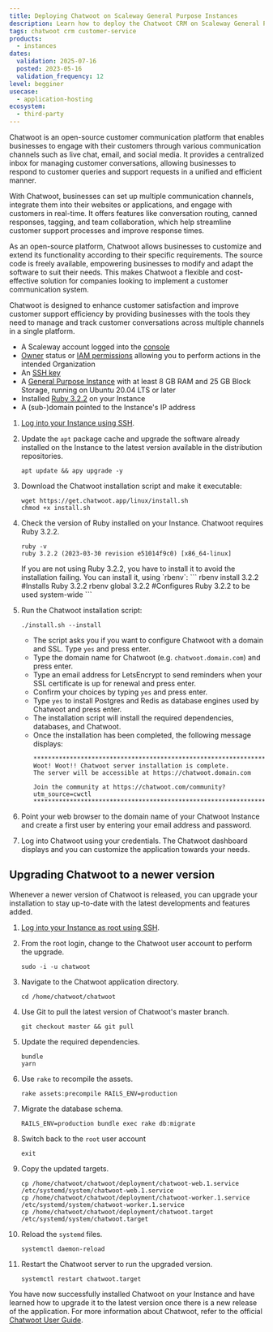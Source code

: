 ```yaml
---
title: Deploying Chatwoot on Scaleway General Purpose Instances
description: Learn how to deploy the Chatwoot CRM on Scaleway General Purpose Instances with this comprehensive guide. Follow our step-by-step instructions to set up and optimize Chatwoot for seamless customer relationship management on Scaleway.
tags: chatwoot crm customer-service
products:
  - instances
dates:
  validation: 2025-07-16
  posted: 2023-05-16
  validation_frequency: 12
level: begginer
usecase:
  - application-hosting
ecosystem:
  - third-party
---
```




Chatwoot is an open-source customer communication platform that enables businesses to engage with their customers through various communication channels such as live chat, email, and social media. It provides a centralized inbox for managing customer conversations, allowing businesses to respond to customer queries and support requests in a unified and efficient manner.

With Chatwoot, businesses can set up multiple communication channels, integrate them into their websites or applications, and engage with customers in real-time. It offers features like conversation routing, canned responses, tagging, and team collaboration, which help streamline customer support processes and improve response times.

As an open-source platform, Chatwoot allows businesses to customize and extend its functionality according to their specific requirements. The source code is freely available, empowering businesses to modify and adapt the software to suit their needs. This makes Chatwoot a flexible and cost-effective solution for companies looking to implement a customer communication system.

Chatwoot is designed to enhance customer satisfaction and improve customer support efficiency by providing businesses with the tools they need to manage and track customer conversations across multiple channels in a single platform.

<Requirements />

- A Scaleway account logged into the [console](https://console.scaleway.com)
- [Owner](/iam/concepts/#owner) status or [IAM permissions](/iam/concepts/#permission) allowing you to perform actions in the intended Organization
- An [SSH key](/organizations-and-projects/how-to/create-ssh-key/)
- A [General Purpose Instance](/instances/how-to/create-an-instance/) with at least 8 GB RAM and 25 GB Block Storage, running on Ubuntu 20.04 LTS or later
- Installed [Ruby 3.2.2](/tutorials/ruby-on-rails/) on your Instance
- A (sub-)domain pointed to the Instance's IP address

1. [Log into your Instance using SSH](/instances/how-to/connect-to-instance/).
2. Update the `apt` package cache and upgrade the software already installed on the Instance to the latest version available in the distribution repositories.
    ```
    apt update && apy upgrade -y
    ```
3. Download the Chatwoot installation script and make it executable:
    ```bsh
    wget https://get.chatwoot.app/linux/install.sh
    chmod +x install.sh
    ```
4. Check the version of Ruby installed on your Instance. Chatwoot requires Ruby 3.2.2.
    ```bsh
    ruby -v
    ruby 3.2.2 (2023-03-30 revision e51014f9c0) [x86_64-linux]
    ```
    <Message type="tip">
      If you are not using Ruby 3.2.2, you have to install it to avoid the installation failing. You can install it, using `rbenv`:
      ```
      rbenv install 3.2.2 #Installs Ruby 3.2.2
      rbenv global 3.2.2 #Configures Ruby 3.2.2 to be used system-wide
      ```
    </Message>
5. Run the Chatwoot installation script:
    ```bsh
    ./install.sh --install
    ````
    * The script asks you if you want to configure Chatwoot with a domain and SSL. Type `yes` and press enter.
    * Type the domain name for Chatwoot (e.g. `chatwoot.domain.com`) and press enter.
    * Type an email address for LetsEncrypt to send reminders when your SSL certificate is up for renewal and press enter.
    * Confirm your choices by typing `yes` and press enter.
    * Type `yes` to install Postgres and Redis as database engines used by Chatwoot and press enter.
    * The installation script will install the required dependencies, databases, and Chatwoot.
    * Once the installation has been completed, the following message displays:
        ```
        ***************************************************************************
        Woot! Woot!! Chatwoot server installation is complete.
        The server will be accessible at https://chatwoot.domain.com

        Join the community at https://chatwoot.com/community?utm_source=cwctl
        ***************************************************************************
        ```

6. Point your web browser to the domain name of your Chatwoot Instance and create a first user by entering your email address and password.
7. Log into Chatwoot using your credentials. The Chatwoot dashboard displays and you can customize the application towards your needs.
    <Lightbox image={image} size="medium" alt="" />

## Upgrading Chatwoot to a newer version

Whenever a newer version of Chatwoot is released, you can upgrade your installation to stay up-to-date with the latest developments and features added.

1. [Log into your Instance as root using SSH](/instances/how-to/connect-to-instance/).

2. From the root login, change to the Chatwoot user account to perform the upgrade.
    ```bsh
    sudo -i -u chatwoot
    ```

3. Navigate to the Chatwoot application directory.
    ```bsh
    cd /home/chatwoot/chatwoot
    ```

4. Use Git to pull the latest version of Chatwoot's master branch.
    ```bsh
    git checkout master && git pull
    ```

5. Update the required dependencies.
    ```bsh
    bundle
    yarn
    ```

6. Use `rake` to recompile the assets.
    ```bsh
    rake assets:precompile RAILS_ENV=production
    ```

7. Migrate the database schema.
    ```bsh
    RAILS_ENV=production bundle exec rake db:migrate
    ```
8. Switch back to the `root` user account
    ```bsh
    exit
    ```
9. Copy the updated targets.
    ```bsh
    cp /home/chatwoot/chatwoot/deployment/chatwoot-web.1.service /etc/systemd/system/chatwoot-web.1.service
    cp /home/chatwoot/chatwoot/deployment/chatwoot-worker.1.service /etc/systemd/system/chatwoot-worker.1.service
    cp /home/chatwoot/chatwoot/deployment/chatwoot.target /etc/systemd/system/chatwoot.target
    ```

10. Reload the `systemd` files.
    ```bsh
    systemctl daemon-reload
    ```
11. Restart the Chatwoot server to run the upgraded version.
    ```bsh
    systemctl restart chatwoot.target
    ```

You have now successfully installed Chatwoot on your Instance and have learned how to upgrade it to the latest version once there is a new release of the application. For more information about Chatwoot, refer to the official [Chatwoot User Guide](https://www.chatwoot.com/docs/product).